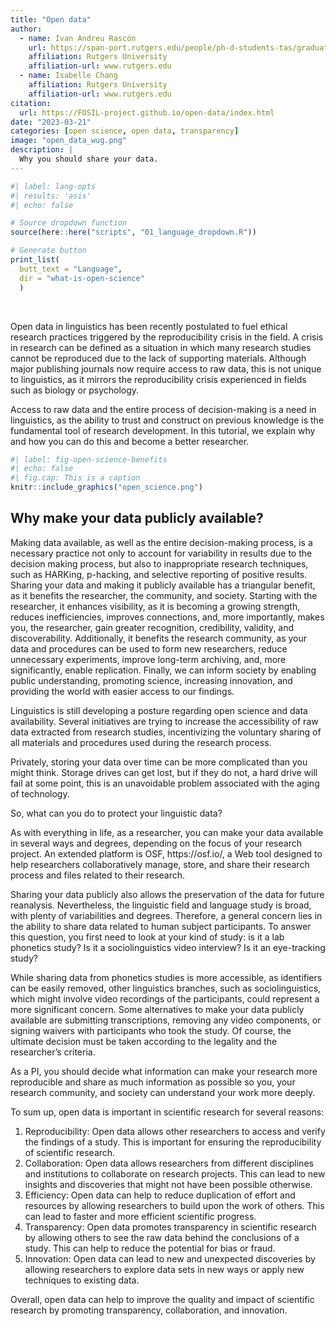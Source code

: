 ```yaml
---
title: "Open data"
author:
  - name: Ivan Andreu Rascón
    url: https://span-port.rutgers.edu/people/ph-d-students-tas/graduate-students/129-current-students-phd-in-bilingualismsla/980-andreu-rascon-ivan
    affiliation: Rutgers University
    affiliation-url: www.rutgers.edu
  - name: Isabelle Chang
    affiliation: Rutgers University
    affiliation-url: www.rutgers.edu
citation: 
  url: https://FOSIL-project.github.io/open-data/index.html
date: "2023-03-21"
categories: [open science, open data, transparency]
image: "open_data_wug.png"
description: |
  Why you should share your data.
---
```


```r
#| label: lang-opts
#| results: 'asis'
#| echo: false

# Source dropdown function
source(here::here("scripts", "01_language_dropdown.R"))

# Generate button
print_list(
  butt_text = "Language", 
  dir = "what-is-open-science"
  )
```

<br>

Open data in linguistics has been recently postulated to fuel ethical research practices triggered by the reproducibility crisis in the field. A crisis in research can be defined as a situation in which many research studies cannot be reproduced due to the lack of supporting materials. Although major publishing journals now require access to raw data, this is not unique to linguistics, as it mirrors the reproducibility crisis experienced in fields such as biology or psychology. 

Access to raw data and the entire process of decision-making is a need in linguistics, as the ability to trust and construct on previous knowledge is the fundamental tool of research development. In this tutorial, we explain why and how you can do this and become a better researcher.

```r
#| label: fig-open-science-benefits
#| echo: false
#| fig.cap: This is a caption
knitr::include_graphics("open_science.png")
```

## Why make your data publicly available?

Making data available, as well as the entire decision-making process, is a necessary practice not only to account for variability in results due to the decision making process, but also to inappropriate research techniques, such as HARKing, p-hacking, and selective reporting of positive results.
Sharing your data and making it publicly available has a triangular benefit, as it benefits the researcher, the community, and society. Starting with the researcher, it enhances visibility, as it is becoming a growing strength, reduces inefficiencies, improves connections, and, more importantly, makes you, the researcher, gain greater recognition, credibility, validity, and discoverability.
Additionally, it benefits the research community, as your data and procedures can be used to form new researchers, reduce unnecessary experiments, improve long-term archiving, and, more significantly, enable replication.
Finally, we can inform society by enabling public understanding, promoting science, increasing innovation, and providing the world with easier access to our findings.



Linguistics is still developing a posture regarding open science and data availability. 
Several initiatives are trying to increase the accessibility of raw data extracted from research studies, incentivizing the voluntary sharing of all materials and procedures used during the research process.  







Privately, storing your data over time can be more complicated than you might think. Storage drives can get lost, but if they do not, a hard drive will fail at some point, this is an unavoidable problem associated with the aging of technology. 

So, what can you do to protect your linguistic data?

As with everything in life, as a researcher, you can make your data available in several ways and degrees, depending on the focus of your research project. An extended platform is OSF, https://osf.io/, a Web tool designed to help researchers collaboratively manage, store, and share their research process and files related to their research. 

Sharing your data publicly also allows the preservation of the data for future reanalysis. 
Nevertheless, the linguistic field and language study is broad, with plenty of variabilities and degrees. Therefore, a general concern lies in the ability to share data related to human subject participants. To answer this question, you first need to look at your kind of study: is it a lab phonetics study? Is it a sociolinguistics video interview? Is it an eye-tracking study? 

While sharing data from phonetics studies is more accessible, as identifiers can be easily removed, other linguistics branches, such as sociolinguistics, which might involve video recordings of the participants, could represent a more significant concern. Some alternatives to make your data publicly available are submitting transcriptions, removing any video components, or signing waivers with participants who took the study. Of course, the ultimate decision must be taken according to the legality and the researcher's criteria. 

As a PI, you should decide what information can make your research more reproducible and share as much information as possible so you, your research community, and society can understand your work more deeply. 






To sum up, open data is important in scientific research for several reasons:

1. Reproducibility: Open data allows other researchers to access and verify the findings of a study. This is important for ensuring the reproducibility of scientific research.
2. Collaboration: Open data allows researchers from different disciplines and institutions to collaborate on research projects. This can lead to new insights and discoveries that might not have been possible otherwise.
3. Efficiency: Open data can help to reduce duplication of effort and resources by allowing researchers to build upon the work of others. This can lead to faster and more efficient scientific progress.
4. Transparency: Open data promotes transparency in scientific research by allowing others to see the raw data behind the conclusions of a study. This can help to reduce the potential for bias or fraud.
5. Innovation: Open data can lead to new and unexpected discoveries by allowing researchers to explore data sets in new ways or apply new techniques to existing data.

Overall, open data can help to improve the quality and impact of scientific research by promoting transparency, collaboration, and innovation.
